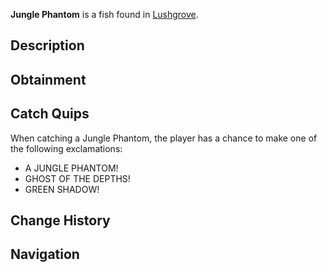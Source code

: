 {{FishInfobox
|image          = Jungle Phantom.png
|rarity         = Mythical
|sea            = Second Sea
|location       = [[Lushgrove]]
|sublocation    = 
|sources        = Fishing Rod
|radar_location = 
|prog_speed     = -70
|xp             = 1200
|weather        = Rain
|time           = Night
|season         = Summer
|bait           = Lushrooms
|base_weight    = 160
|base_value     = 2400
|weight_range   = 100
|base_chance    = 11
|base_resil     = 20
}}
'''Jungle Phantom''' is a {{Rarity|Mythical}} fish found in [[Lushgrove]].

== Description ==
{{Description|A green fish with light green fins and dark green accents, fading into the jungle depths like a specter.|Bestiary Entry}}

== Obtainment ==
{{Description|It slips away when the warm rains drench the dark.|Bestiary Hint}}
{{Fish Availability|
Lushgrove
|top_rods      = 
Great Rod of Oscar\52475.94\132217.64;
Astralhook Rod\48921.34\133058.57;
Free Spirit Rod\47434.95\152562.87;
Krampus's Rod\45645.18\67375.81;
Azure Of Lagoon\44693.25\143213.04;
Magma Rod\44446\81727.2;
Frostfire Rod\30715.28\66108.92;
Firefly Rod\38939.76\152057.39;
Wildflower Rod\36854.32\138426.59;
Adventurer's Rod\32132.1\136532.89;
Lucky Rod\22155.77\88945.4;
Long Rod\19582.29\84549.06;
Blazebringer Rod\38386.73\118349.9;
Verdant Shear Rod\35365.85\111291.36;
Trident Rod\28998.2\91841.16;
Steady Rod\27424.36\66849.64;
Seraphic Rod\24517.23\77152.28;
Ethereal Prism Rod\24413.39\75981.18;
Challenger's Rod\23713.34\76812.05;
No-Life Rod\23394.54\76064.76;
Rod Of The Forgotten Fang\22349.66\70578.46;
Rod Of The Exalted One\22064.4\68485.07;
Rod Of The Depths\21225.79\67750.65;
Depthseeker Rod\20771.4\69405.86;
Volcanic Rod\20355.24\66947.25;
Avalanche Rod\20250.14\67773.59;
Zeus Rod\20073.61\66020.98
|recommended   = Astralhook Rod
}}

== Catch Quips ==
When catching a Jungle Phantom, the player has a chance to make one of the following exclamations:
* A JUNGLE PHANTOM!
* GHOST OF THE DEPTHS!
* GREEN SHADOW!

== Change History ==
{{Change History|{{subst:Current Version}}}}

== Navigation ==
{{Fish Navbox|Lushgrove}}